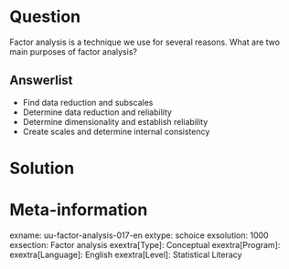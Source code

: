 Question
========
  
Factor analysis is a technique we use for several reasons. What are two main purposes of factor analysis?


Answerlist
----------
* Find data reduction and subscales
* Determine data reduction and reliability
* Determine dimensionality and establish reliability
* Create scales and determine internal consistency

Solution
========

Meta-information
================
exname: uu-factor-analysis-017-en
extype: schoice
exsolution: 1000
exsection: Factor analysis
exextra[Type]: Conceptual
exextra[Program]: 
exextra[Language]: English
exextra[Level]: Statistical Literacy
